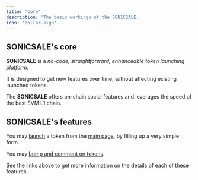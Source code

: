 ```yaml
---
title: 'Core'
description: 'The basic workings of the SONICSALE.'
icon: 'dollar-sign'
---
```


## SONICSALE's core

**SONICSALE** is a *no-code, straightforward, enhanceable token launching platform*.

It is designed to get new features over time, without affecting existing launched tokens.

The **SONICSALE** offers on-chain social features and leverages the speed of the best EVM L1 chain.

## SONICSALE's features

You may [launch](https://docs.sonic.sale/launch) a token from the [main page](https://sonic.sale), by filling up a very simple form.

You may [bump and comment on tokens](https://docs.sonic.sale/into-the-sale).

See the links above to get more information on the details of each of these features.
